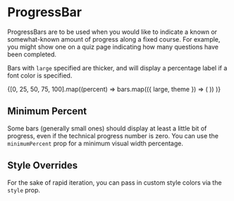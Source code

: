 
<Meta title="Atoms/ProgressBar" component={ProgressBar} />

# ProgressBar

<StoryStatus status="volatile" />

ProgressBars are to be used when you would like to indicate a known or
somewhat-known amount of progress along a fixed course. For example, you
might show one on a quiz page indicating how many questions have been
completed.

Bars with `large` specified are thicker, and will display a
percentage label if a font color is specified.

<Preview>
  <Story name="ProgressBar">
    <LayoutGrid columnGap="sm" rowGap="sm">
      {[0, 25, 50, 75, 100].map((percent) =>
        bars.map(({ large, theme }) => (
          <Column key={[percent, large, theme].join()} size={6}>
            <ProgressBar large={large} percent={percent} theme={theme} />
          </Column>
        ))
      )}
    </LayoutGrid>
  </Story>
</Preview>

<Props of={ProgressBar} />

## Minimum Percent

Some bars (generally small ones) should display at least a little bit of
progress, even if the technical progress number is zero. You can use the
`minimumPercent` prop for a minimum visual width percentage.

<Preview>
  <Story name="Minimum Percentage">
    <ProgressBar
      minimumPercent={number('Minimum Percent', 5)}
      percent={number('Percent', 0)}
      theme="blue"
    />
  </Story>
</Preview>

## Style Overrides

For the sake of rapid iteration, you can pass in custom style colors via the
`style` prop.

<Preview>
  <Story name="Style Overrides">
    <ProgressBar
      minimumPercent={number('Minimum Percent', 5)}
      large
      percent={number('Percent', 0)}
      style={{
        backgroundColor: colors.red[900],
        barColor: colors.red[600],
        fontColor: colors.white,
      }}
      theme="blue"
    />
  </Story>
</Preview>
